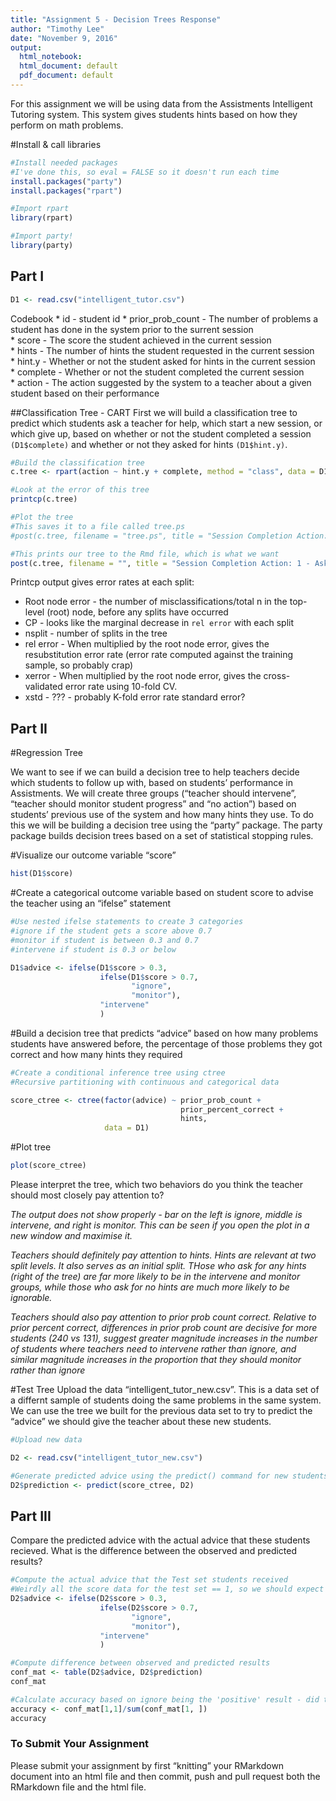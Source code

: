 ```yaml
---
title: "Assignment 5 - Decision Trees Response"
author: "Timothy Lee"
date: "November 9, 2016"
output:
  html_notebook:
  html_document: default
  pdf_document: default
---
```

For this assignment we will be using data from the Assistments Intelligent Tutoring system. This system gives students hints based on how they perform on math problems. 

#Install & call libraries
```r
#Install needed packages
#I've done this, so eval = FALSE so it doesn't run each time
install.packages("party")
install.packages("rpart")
```


```r
#Import rpart
library(rpart)

#Import party!
library(party)
```

## Part I
```r
D1 <- read.csv("intelligent_tutor.csv")
```


Codebook
* id - student id
* prior_prob_count - The number of problems a student has done in the system prior to the surrent session  
* score - The score the student achieved in the current session  
* hints - The number of hints the student requested in the current session  
* hint.y - Whether or not the student asked for hints in the current session  
* complete - Whether or not the student completed the current session  
* action - The action suggested by the system to a teacher about a given student based on their performance

##Classification Tree - CART
First we will build a classification tree to predict which students ask a teacher for help, which start a new session, or which give up, based on whether or not the student completed a session `(D1$complete)` and whether or not they asked for hints `(D1$hint.y)`. 
```r
#Build the classification tree
c.tree <- rpart(action ~ hint.y + complete, method = "class", data = D1) #Notice the standard R notion for a formula X ~ Y

#Look at the error of this tree
printcp(c.tree)

#Plot the tree
#This saves it to a file called tree.ps
#post(c.tree, filename = "tree.ps", title = "Session Completion Action: 1 - Ask teacher, 2 - Start new session, 3 - Give up")

#This prints our tree to the Rmd file, which is what we want
post(c.tree, filename = "", title = "Session Completion Action: 1 - Ask teacher, 2 - Start new session, 3 - Give up")

```
Printcp output gives error rates at each split:

* Root node error - the number of misclassifications/total n in the top-level (root) node, before any splits have occurred
* CP - looks like the marginal decrease in `rel error` with each split
* nsplit - number of splits in the tree
* rel error - When multiplied by the root node error, gives the resubstitution error rate (error rate computed against the training sample, so probably crap)
* xerror - When multiplied by the root node error, gives the cross-validated error rate using 10-fold CV.
* xstd - ??? - probably K-fold error rate standard error?

## Part II

#Regression Tree

We want to see if we can build a decision tree to help teachers decide which students to follow up with, based on students' performance in Assistments. We will create three groups ("teacher should intervene", "teacher should monitor student progress" and "no action") based on students' previous use of the system and how many hints they use. To do this we will be building a decision tree using the "party" package. The party package builds decision trees based on a set of statistical stopping rules.

#Visualize our outcome variable "score"
```r
hist(D1$score)
```

#Create a categorical outcome variable based on student score to advise the teacher using an "ifelse" statement
```r
#Use nested ifelse statements to create 3 categories
#ignore if the student gets a score above 0.7
#monitor if student is between 0.3 and 0.7
#intervene if student is 0.3 or below

D1$advice <- ifelse(D1$score > 0.3,
                    ifelse(D1$score > 0.7,
                           "ignore",
                           "monitor"),
                    "intervene"
                    )    
```

#Build a decision tree that predicts "advice" based on how many problems students have answered before, the percentage of those problems they got correct and how many hints they required
```r
#Create a conditional inference tree using ctree
#Recursive partitioning with continuous and categorical data

score_ctree <- ctree(factor(advice) ~ prior_prob_count +
                                      prior_percent_correct + 
                                      hints,
                     data = D1)
```

#Plot tree
```r
plot(score_ctree)
```

Please interpret the tree, which two behaviors do you think the teacher should most closely pay attention to?

*The output does not show properly - bar on the left is ignore, middle is intervene, and right is monitor. This can be seen if you open the plot in a new window and maximise it.*

*Teachers should definitely pay attention to hints. Hints are relevant at  two split levels. It also serves as an initial split. THose who ask for any hints (right of the tree) are far more likely to be in the intervene and monitor groups, while those who ask for no hints are much more likely to be ignorable.* 

*Teachers should also pay attention to prior prob count correct. Relative to prior percent correct, differences in prior prob count are decisive for more students (240 vs 131), suggest greater magnitude increases in the number of students where teachers need to intervene rather than ignore, and similar magnitude increases in the proportion that they should monitor rather than ignore*

#Test Tree
Upload the data "intelligent_tutor_new.csv". This is a data set of a differnt sample of students doing the same problems in the same system. We can use the tree we built for the previous data set to try to predict the "advice" we should give the teacher about these new students. 

```r
#Upload new data

D2 <- read.csv("intelligent_tutor_new.csv")

#Generate predicted advice using the predict() command for new students based on tree generated from old students
D2$prediction <- predict(score_ctree, D2)

``` 


## Part III
Compare the predicted advice with the actual advice that these students recieved. What is the difference between the observed and predicted results?

```r
#Compute the actual advice that the Test set students received
#Weirdly all the score data for the test set == 1, so we should expect everyone in the test set to be ignored.
D2$advice <- ifelse(D2$score > 0.3,
                    ifelse(D2$score > 0.7,
                           "ignore",
                           "monitor"),
                    "intervene"
                    )

#Compute difference between observed and predicted results
conf_mat <- table(D2$advice, D2$prediction)
conf_mat

#Calculate accuracy based on ignore being the 'positive' result - did the model correctly identify those who could be ignored?
accuracy <- conf_mat[1,1]/sum(conf_mat[1, ])
accuracy

```


### To Submit Your Assignment

Please submit your assignment by first "knitting" your RMarkdown document into an html file and then commit, push and pull request both the RMarkdown file and the html file.


